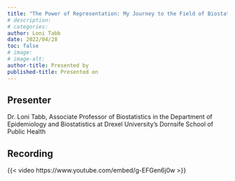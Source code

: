 ```yaml
---
title: "The Power of Representation: My Journey to the Field of Biostatistics (The Journey Continues…) - From Patsie to Annie"
# description:
# categories:
author: Loni Tabb
date: 2022/04/28
toc: false
# image: 
# image-alt:
author-title: Presented by
published-title: Presented on 
---
```

## Presenter
Dr. Loni Tabb, Associate Professor of Biostatistics in the Department of Epidemiology and Biostatistics at Drexel University’s Dornsife School of Public Health

## Recording
{{< video https://www.youtube.com/embed/g-EFGen6j0w >}}